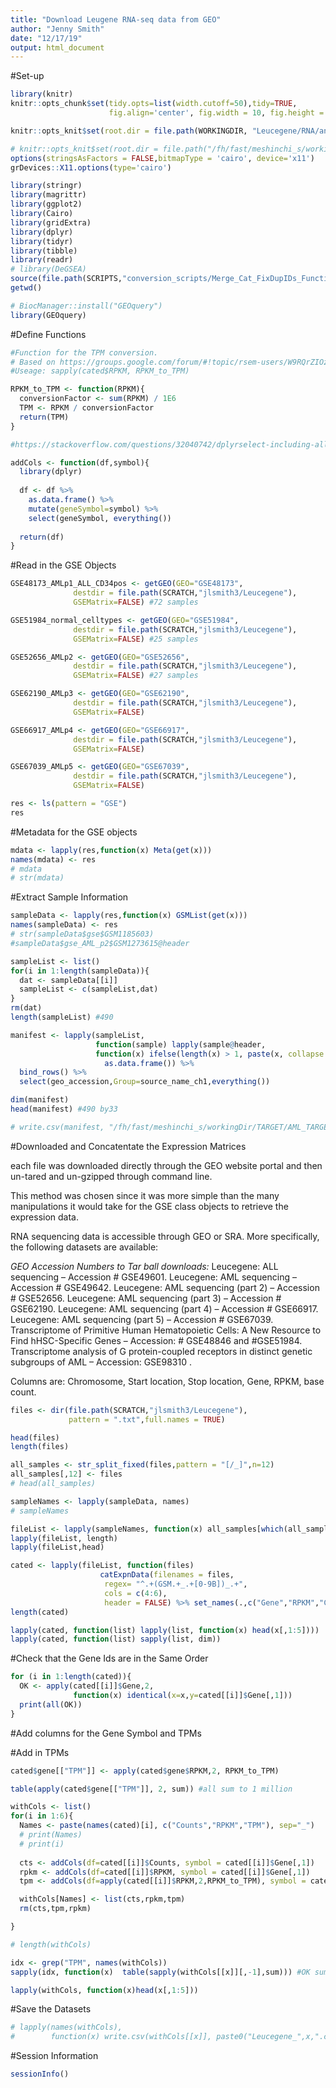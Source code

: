 ```yaml
---
title: "Download Leugene RNA-seq data from GEO"
author: "Jenny Smith"
date: "12/17/19"
output: html_document
---
```


#Set-up 

```r
library(knitr)
knitr::opts_chunk$set(tidy.opts=list(width.cutoff=50),tidy=TRUE, 
                      fig.align='center', fig.width = 10, fig.height = 10)

knitr::opts_knit$set(root.dir = file.path(WORKINGDIR, "Leucegene/RNA/analysis/2019.12.17_Leucegene_download"))

# knitr::opts_knit$set(root.dir = file.path("/fh/fast/meshinchi_s/workingDir/Leucegene/RNA/level3/gene/2013July_Leucegene_Illumina_data/"))
options(stringsAsFactors = FALSE,bitmapType = 'cairo', device='x11')
grDevices::X11.options(type='cairo')
```


```r
library(stringr)
library(magrittr)
library(ggplot2)
library(Cairo)
library(gridExtra)
library(dplyr)
library(tidyr)
library(tibble)
library(readr)
# library(DeGSEA)
source(file.path(SCRIPTS,"conversion_scripts/Merge_Cat_FixDupIDs_Function.r"))
getwd()
```

```r
# BiocManager::install("GEOquery")
library(GEOquery)
```

#Define Functions

```r
#Function for the TPM conversion. 
# Based on https://groups.google.com/forum/#!topic/rsem-users/W9RQrZIOzA4
#Useage: sapply(cated$RPKM, RPKM_to_TPM)

RPKM_to_TPM <- function(RPKM){
  conversionFactor <- sum(RPKM) / 1E6
  TPM <- RPKM / conversionFactor
  return(TPM)
}
```

```r
#https://stackoverflow.com/questions/32040742/dplyrselect-including-all-other-columns-at-end-of-new-data-frame-or-beginni

addCols <- function(df,symbol){
  library(dplyr)
  
  df <- df %>%
    as.data.frame() %>%
    mutate(geneSymbol=symbol) %>%
    select(geneSymbol, everything())
  
  return(df)
}
```


#Read in the GSE Objects

```r
GSE48173_AMLp1_ALL_CD34pos <- getGEO(GEO="GSE48173", 
              destdir = file.path(SCRATCH,"jlsmith3/Leucegene"),
              GSEMatrix=FALSE) #72 samples
```

```r
GSE51984_normal_celltypes <- getGEO(GEO="GSE51984", 
              destdir = file.path(SCRATCH,"jlsmith3/Leucegene"),
              GSEMatrix=FALSE) #25 samples
```

```r
GSE52656_AMLp2 <- getGEO(GEO="GSE52656", 
              destdir = file.path(SCRATCH,"jlsmith3/Leucegene"),
              GSEMatrix=FALSE) #27 samples
```

```r
GSE62190_AMLp3 <- getGEO(GEO="GSE62190", 
              destdir = file.path(SCRATCH,"jlsmith3/Leucegene"),
              GSEMatrix=FALSE) 
```

```r
GSE66917_AMLp4 <- getGEO(GEO="GSE66917", 
              destdir = file.path(SCRATCH,"jlsmith3/Leucegene"),
              GSEMatrix=FALSE) 
```

```r
GSE67039_AMLp5 <- getGEO(GEO="GSE67039", 
              destdir = file.path(SCRATCH,"jlsmith3/Leucegene"),
              GSEMatrix=FALSE) 
```

```r
res <- ls(pattern = "GSE")
res
```



#Metadata for the GSE objects

```r
mdata <- lapply(res,function(x) Meta(get(x)))
names(mdata) <- res
# mdata
# str(mdata)
```


#Extract Sample Information

```r
sampleData <- lapply(res,function(x) GSMList(get(x)))
names(sampleData) <- res
# str(sampleData$gse$GSM1185603)
#sampleData$gse_AML_p2$GSM1273615@header
```

```r
sampleList <- list()
for(i in 1:length(sampleData)){
  dat <- sampleData[[i]]
  sampleList <- c(sampleList,dat)
}
rm(dat)
length(sampleList) #490
```

```r
manifest <- lapply(sampleList,
                   function(sample) lapply(sample@header, 
                   function(x) ifelse(length(x) > 1, paste(x, collapse = "; "), x)) %>% 
                     as.data.frame()) %>% 
  bind_rows() %>%
  select(geo_accession,Group=source_name_ch1,everything())

dim(manifest)
head(manifest) #490 by33

# write.csv(manifest, "/fh/fast/meshinchi_s/workingDir/TARGET/AML_TARGET/SequencingDataMatrix/Leucegene_RNAseq_Data_12.17.19.csv", row.names = FALSE)
```

#Downloaded and Concatentate the  Expression Matrices

each file was downloaded directly through the GEO website portal and then un-tared and un-gzipped through command line. 

This method was chosen since it was more simple than the many manipulations it would take for the GSE class objects to retrieve the expression data. 

RNA sequencing data is accessible through GEO or SRA.
More specifically, the following datasets are available:

*GEO Accession Numbers to Tar ball downloads:*
Leucegene: ALL sequencing – Accession # GSE49601.
Leucegene: AML sequencing – Accession # GSE49642.
Leucegene: AML sequencing (part 2) – Accession # GSE52656.
Leucegene: AML sequencing (part 3) – Accession # GSE62190.
Leucegene: AML sequencing (part 4) – Accession # GSE66917.
Leucegene: AML sequencing (part 5) – Accession # GSE67039.
Transcriptome of Primitive Human Hematopoietic Cells: A New Resource to Find hHSC-Specific Genes – Accession: # GSE48846 and #GSE51984.
Transcriptome analysis of G protein-coupled receptors in distinct genetic subgroups of AML – Accession: GSE98310 .




Columns are: Chromosome, Start location, Stop location, Gene, RPKM, base count.

 	
```r
files <- dir(file.path(SCRATCH,"jlsmith3/Leucegene"), 
             pattern = ".txt",full.names = TRUE)

head(files)
length(files)
```

```r
all_samples <- str_split_fixed(files,pattern = "[/_]",n=12)
all_samples[,12] <- files
# head(all_samples)

sampleNames <- lapply(sampleData, names)
# sampleNames

fileList <- lapply(sampleNames, function(x) all_samples[which(all_samples[,9] %in% x),12])
lapply(fileList, length)
lapply(fileList,head)
```

```r
cated <- lapply(fileList, function(files) 
                    catExpnData(filenames = files,
                     regex= "^.+(GSM.+_.+[0-9B])_.+",
                     cols = c(4:6),
                     header = FALSE) %>% set_names(.,c("Gene","RPKM","Counts")))
length(cated)
```

```r
lapply(cated, function(list) lapply(list, function(x) head(x[,1:5])))
lapply(cated, function(list) sapply(list, dim))
```


#Check that the Gene Ids are in the Same Order

```r
for (i in 1:length(cated)){
  OK <- apply(cated[[i]]$Gene,2, 
              function(x) identical(x=x,y=cated[[i]]$Gene[,1]))
  print(all(OK))
}
```



#Add columns for the Gene Symbol and TPMs 

#Add in TPMs 

```r
cated$gene[["TPM"]] <- apply(cated$gene$RPKM,2, RPKM_to_TPM)

table(apply(cated$gene[["TPM"]], 2, sum)) #all sum to 1 million 
```


```r
withCols <- list()
for(i in 1:6){
  Names <- paste(names(cated)[i], c("Counts","RPKM","TPM"), sep="_")
  # print(Names)
  # print(i)
  
  cts <- addCols(df=cated[[i]]$Counts, symbol = cated[[i]]$Gene[,1])
  rpkm <- addCols(df=cated[[i]]$RPKM, symbol = cated[[i]]$Gene[,1])
  tpm <- addCols(df=apply(cated[[i]]$RPKM,2,RPKM_to_TPM), symbol = cated[[i]]$Gene[,1])

  withCols[Names] <- list(cts,rpkm,tpm)
  rm(cts,tpm,rpkm)

}

# length(withCols)
```

```r
idx <- grep("TPM", names(withCols))
sapply(idx, function(x)  table(sapply(withCols[[x]][,-1],sum))) #OK sum to 1 million
```

```r
lapply(withCols, function(x)head(x[,1:5]))
```


#Save the Datasets

```r
# lapply(names(withCols),
#        function(x) write.csv(withCols[[x]], paste0("Leucegene_",x,".csv"), row.names = FALSE))
```


#Session Information

```r
sessionInfo()
```

